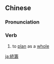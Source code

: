 {{also|统筹}}
==Chinese==
{{zh-forms|s=统筹}}

===Pronunciation===
{{zh-pron
|m=tǒngchóu
|c=tung2 cau4
|mn=thóng-tiû
|cat=v
}}

===Verb===
{{zh-verb}}

# {{lb|zh|Advanced Mandarin}} to [[plan]] as a [[whole]]

[[ja:統籌]]